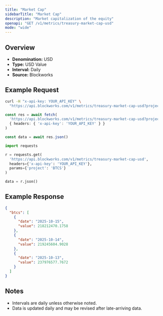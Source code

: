 ```yaml
---
title: "Market Cap"
sidebarTitle: "Market Cap"
description: "Market capitalization of the equity"
openapi: "GET /v1/metrics/treasury-market-cap-usd"
mode: "wide"
---
```


## Overview

- **Denomination:** USD
- **Type:** USD Value
- **Interval:** Daily
- **Source:** Blockworks

## Example Request

<CodeGroup>

```bash cURL
curl -H "x-api-key: YOUR_API_KEY" \
  "https://api.blockworks.com/v1/metrics/treasury-market-cap-usd?project=BTCS"
```

```typescript TypeScript
const res = await fetch(
  'https://api.blockworks.com/v1/metrics/treasury-market-cap-usd?project=BTCS',
  { headers: { 'x-api-key': 'YOUR_API_KEY' } }
)

const data = await res.json()
```

```python Python
import requests

r = requests.get(
  'https://api.blockworks.com/v1/metrics/treasury-market-cap-usd',
  headers={'x-api-key': 'YOUR_API_KEY'},
  params={'project': 'BTCS'}
)

data = r.json()
```

</CodeGroup>

## Example Response

```json
{
  "btcs": [
    {
      "date": "2025-10-15",
      "value": 218212470.1758
    },
    {
      "date": "2025-10-14",
      "value": 219245604.9028
    },
    {
      "date": "2025-10-13",
      "value": 237976577.7672
    }
  ]
}
```

## Notes
- Intervals are daily unless otherwise noted.
- Data is updated daily and may be revised after late-arriving data.